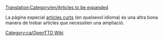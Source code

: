 [[Translation:Category/en/Articles to be expanded]]
{{en/Bilingual box| Ca
| Aquesta és una llista d''''articles que necessiten ser ampliat'''. Si us plau, remeteu a l'article per a més informació.<br/>Els articles amb les plantilles {{en/S|Ampliar/Ca}}, {{en/S|Esborrany/Ca}} i {{en/S|Incomplet/Ca}} són incorporats automàticament aquí.
| ''This is a list of '''articles that need to be expanded'''. Please refer to the article for more information.''<br/>''Articles with {{en/S|Ampliar/Ca}}, {{en/S|Esborrany/Ca}} and {{en/S|Incomplet/Ca}} templates automatically go here.''}}


La pàgina especial [[Special:Shortpages|articles curts]] (en qualsevol idioma) és una altra bona manera de trobar articles que necessiten una ampliació.


[[Category:ca/OpenTTD Wiki]]